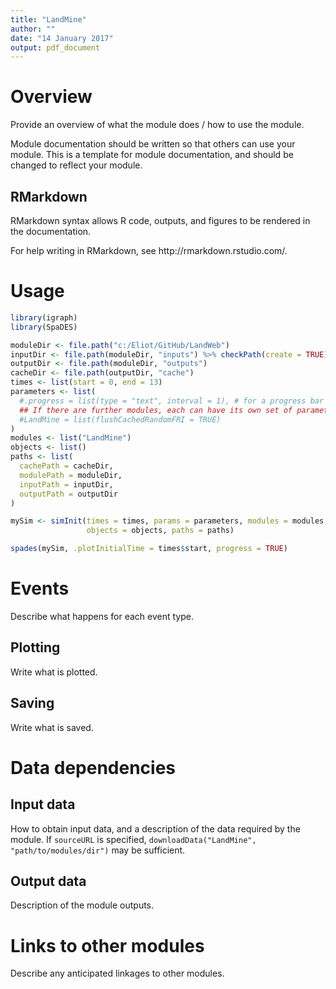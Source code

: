 ```yaml
---
title: "LandMine"
author: ""
date: "14 January 2017"
output: pdf_document
---
```


# Overview

Provide an overview of what the module does / how to use the module.

Module documentation should be written so that others can use your module.
This is a template for module documentation, and should be changed to reflect your module.

## RMarkdown

RMarkdown syntax allows R code, outputs, and figures to be rendered in the documentation.

For help writing in RMarkdown, see http://rmarkdown.rstudio.com/.

# Usage

```r
library(igraph)
library(SpaDES)

moduleDir <- file.path("c:/Eliot/GitHub/LandWeb")
inputDir <- file.path(moduleDir, "inputs") %>% checkPath(create = TRUE)
outputDir <- file.path(moduleDir, "outputs")
cacheDir <- file.path(outputDir, "cache")
times <- list(start = 0, end = 13)
parameters <- list(
  #.progress = list(type = "text", interval = 1), # for a progress bar
  ## If there are further modules, each can have its own set of parameters:
  #LandMine = list(flushCachedRandomFRI = TRUE) 
)
modules <- list("LandMine")
objects <- list()
paths <- list(
  cachePath = cacheDir,
  modulePath = moduleDir,
  inputPath = inputDir,
  outputPath = outputDir
)

mySim <- simInit(times = times, params = parameters, modules = modules,
                 objects = objects, paths = paths)

spades(mySim, .plotInitialTime = times$start, progress = TRUE)
```

# Events

Describe what happens for each event type.

## Plotting

Write what is plotted.

## Saving

Write what is saved.

# Data dependencies

## Input data

How to obtain input data, and a description of the data required by the module.
If `sourceURL` is specified, `downloadData("LandMine", "path/to/modules/dir")` may be sufficient.

## Output data

Description of the module outputs.

# Links to other modules

Describe any anticipated linkages to other modules.

